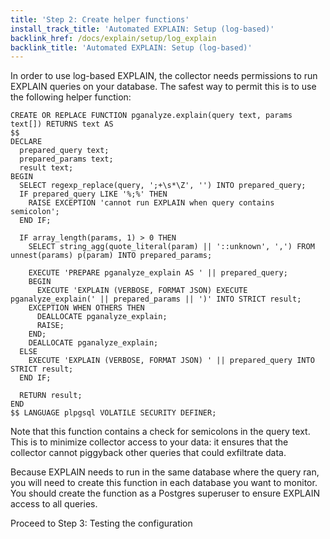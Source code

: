 ```yaml
---
title: 'Step 2: Create helper functions'
install_track_title: 'Automated EXPLAIN: Setup (log-based)'
backlink_href: /docs/explain/setup/log_explain
backlink_title: 'Automated EXPLAIN: Setup (log-based)'
---
```


In order to use log-based EXPLAIN, the collector needs permissions to run EXPLAIN queries on your database.
The safest way to permit this is to use the following helper function:

```
CREATE OR REPLACE FUNCTION pganalyze.explain(query text, params text[]) RETURNS text AS
$$
DECLARE
  prepared_query text;
  prepared_params text;
  result text;
BEGIN
  SELECT regexp_replace(query, ';+\s*\Z', '') INTO prepared_query;
  IF prepared_query LIKE '%;%' THEN
    RAISE EXCEPTION 'cannot run EXPLAIN when query contains semicolon';
  END IF;

  IF array_length(params, 1) > 0 THEN
    SELECT string_agg(quote_literal(param) || '::unknown', ',') FROM unnest(params) p(param) INTO prepared_params;

    EXECUTE 'PREPARE pganalyze_explain AS ' || prepared_query;
    BEGIN
      EXECUTE 'EXPLAIN (VERBOSE, FORMAT JSON) EXECUTE pganalyze_explain(' || prepared_params || ')' INTO STRICT result;
    EXCEPTION WHEN OTHERS THEN
      DEALLOCATE pganalyze_explain;
      RAISE;
    END;
    DEALLOCATE pganalyze_explain;
  ELSE
    EXECUTE 'EXPLAIN (VERBOSE, FORMAT JSON) ' || prepared_query INTO STRICT result;
  END IF;

  RETURN result;
END
$$ LANGUAGE plpgsql VOLATILE SECURITY DEFINER;
```

Note that this function contains a check for semicolons in the query text. This is to minimize collector access to your
data: it ensures that the collector cannot piggyback other queries that could exfiltrate data.

Because EXPLAIN needs to run in the same database where the query ran, you will need to create this function
in each database you want to monitor. You should create the function as a Postgres superuser to ensure EXPLAIN
access to all queries.

<Link className='btn btn-success' to='03_testing_the_configuration'>
  Proceed to Step 3: Testing the configuration
</Link>
